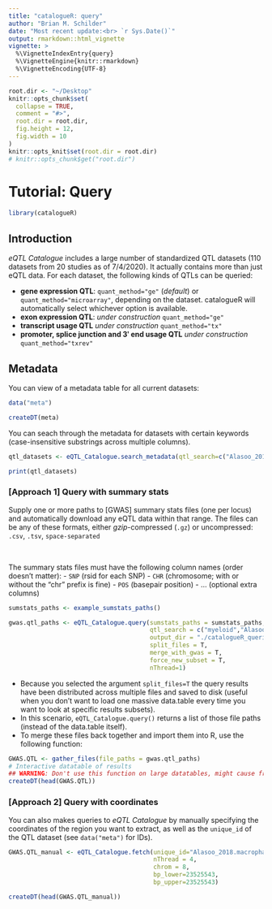 ```yaml
---
title: "catalogueR: query" 
author: "Brian M. Schilder"
date: "Most recent update:<br> `r Sys.Date()`"
output: rmarkdown::html_vignette
vignette: >
  %\VignetteIndexEntry{query}
  %\VignetteEngine{knitr::rmarkdown}
  %\VignetteEncoding{UTF-8}
---
```


```r
root.dir <- "~/Desktop"
knitr::opts_chunk$set(
  collapse = TRUE,
  comment = "#>",
  root.dir = root.dir,
  fig.height = 12,
  fig.width = 10
)  
knitr::opts_knit$set(root.dir = root.dir)
# knitr::opts_chunk$get("root.dir")
```


# Tutorial: Query


```r
library(catalogueR) 
```


## Introduction  
 
*eQTL Catalogue* includes a large number of standardized QTL datasets (110 datasets from 20 studies as of  7/4/2020). It actually contains more than just eQTL data. For each dataset, the following kinds of QTLs can be queried:

- **gene expression QTL**: `quant_method="ge"` (*default*) or `quant_method="microarray"`, depending on the dataset. catalogueR will automatically select whichever option is available.  
- **exon expression QTL**: *under construction* `quant_method="ge"`  
- **transcript usage QTL** *under construction* `quant_method="tx"`  
- **promoter, splice junction and 3ʹ end usage QTL** *under construction* `quant_method="txrev"`   


## Metadata  

You can view of a metadata table for all current datasets:  

```r
data("meta")

createDT(meta)
```

You can seach through the metadata for datasets with certain keywords (case-insensitive substrings across multiple columns). 

```r
qtl_datasets <- eQTL_Catalogue.search_metadata(qtl_search=c("Alasoo_2018","monocyte"))

print(qtl_datasets)
```



### [Approach 1] Query with summary stats  

Supply one or more paths to [GWAS] summary stats files (one per locus) and automatically download any eQTL data within that range. The files can be any of these formats, either *gzip*-compressed (`.gz`) or uncompressed: `.csv`, `.tsv`, `space-separated`  

<br>

The summary stats files must have the following column names (order doesn't matter):
  - `SNP` (rsid for each SNP)
  - `CHR` (chromosome; with or without the "chr" prefix is fine)
  - `POS` (basepair position)
  - ... (optional extra columns)

```r
sumstats_paths <- example_sumstats_paths()

gwas.qtl_paths <- eQTL_Catalogue.query(sumstats_paths = sumstats_paths,  
                                       qtl_search = c("myeloid","Alasoo_2018"),
                                       output_dir = "./catalogueR_queries", 
                                       split_files = T,  
                                       merge_with_gwas = T,
                                       force_new_subset = T,
                                       nThread=1)
```

- Because you selected the argument `split_files=T` the query results have been distributed across multiple files and saved to disk (useful when you don't want to load one massive data.table every time you want to look at specific results subsets).  
- In this scenario, `eQTL_Catalogue.query()` returns a list of those file paths (instead of the data.table itself).  
- To merge these files back together and import them into R, use the following function:  

```r
GWAS.QTL <- gather_files(file_paths = gwas.qtl_paths)
# Interactive datatable of results 
## WARNING: Don't use this function on large datatables, might cause freezing.
createDT(head(GWAS.QTL))
```



### [Approach 2] Query with coordinates  

You can also makes queries to *eQTL Catalogue* by manually specifying the coordinates of the region you want to extract,
as well as the `unique_id` of the QTL dataset (see `data("meta")` for IDs).
 
```r
GWAS.QTL_manual <- eQTL_Catalogue.fetch(unique_id="Alasoo_2018.macrophage_IFNg",  
                                        nThread = 4,  
                                        chrom = 8, 
                                        bp_lower=23525543,
                                        bp_upper=23525543)

createDT(head(GWAS.QTL_manual))
```


